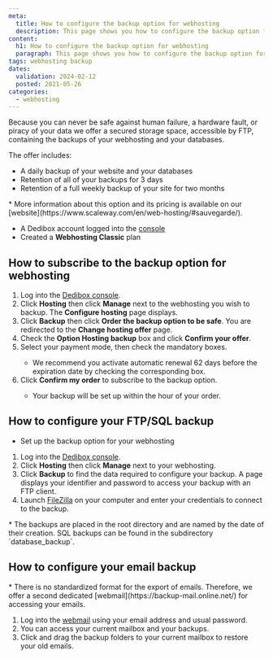 ```yaml
---
meta:
  title: How to configure the backup option for webhosting
  description: This page shows you how to configure the backup option for wehbosting
content:
  h1: How to configure the backup option for webhosting
  paragraph: This page shows you how to configure the backup option for wehbosting
tags: webhosting backup
dates:
  validation: 2024-02-12
  posted: 2021-05-26
categories:
  - webhosting
---
```


<Macro id="webhosting-online" />

Because you can never be safe against human failure, a hardware fault, or piracy of your data we offer a secured storage space, accessible by FTP, containing the backups of your webhosting and your databases.

The offer includes:
* A daily backup of your website and your databases
* Retention of all of your backups for 3 days
* Retention of a full weekly backup of your site for two months

<Message type="note">
  * More information about this option and its pricing is available on our [website](https://www.scaleway.com/en/web-hosting/#sauvegarde/).
</Message>

<Macro id="requirements" />

- A Dedibox account logged into the [console](https://console.online.net/)
- Created a **Webhosting Classic** plan

## How to subscribe to the backup option for webhosting

1. Log into the [Dedibox console](https://console.online.net/).
2. Click **Hosting** then click **Manage** next to the webhosting you wish to backup. The **Configure hosting** page displays.
3. Click **Backup** then click **Order the backup option to be safe**. You are redirected to the **Change hosting offer** page.
4. Check the **Option Hosting backup** box and click **Confirm your offer**.
5. Select your payment mode, then check the mandatory boxes.
    <Message type="note">
      * We recommend you activate automatic renewal 62 days before the expiration date by checking the corresponding box.
    </Message>
6. Click **Confirm my order** to subscribe to the backup option.
    <Message type="note">
      * Your backup will be set up within the hour of your order.
    </Message>

## How to configure your FTP/SQL backup

<Macro id="requirements" />

- Set up the backup option for your webhosting

1. Log into the [Dedibox console](https://console.online.net/).
2. Click **Hosting** then click **Manage** next to your webhosting.
3. Click **Backup** to find the data required to configure your backup. A page displays your identifier and password to access your backup with an FTP client.
4. Launch [FileZilla](https://filezilla-project.org/) on your computer and enter your credentials to connect to the backup.
    <Lightbox src="scaleway_backups_filezilla.webp" alt="" />

<Message type="note">
  * The backups are placed in the root directory and are named by the date of their creation. SQL backups can be found in the subdirectory `database_backup`.
</Message>

## How to configure your email backup

<Message type="note">
  * There is no standardized format for the export of emails. Therefore, we offer a second dedicated [webmail](https://backup-mail.online.net/) for accessing your emails.
</Message>

1. Log into the [webmail](https://backup-mail.online.net/) using your email address and usual password.
2. You can access your current mailbox and your backups.
    <Lightbox src="scaleway_backups_emails.webp" />
3. Click and drag the backup folders to your current mailbox to restore your old emails.


